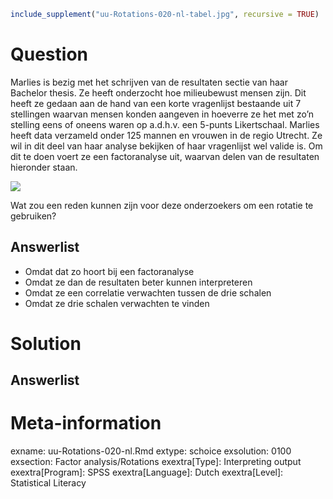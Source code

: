 ```r
include_supplement("uu-Rotations-020-nl-tabel.jpg", recursive = TRUE)
```



Question
========
  
Marlies is bezig met het schrijven van de resultaten sectie van haar Bachelor thesis. Ze heeft onderzocht hoe milieubewust mensen zijn. Dit heeft ze gedaan aan de hand van een korte vragenlijst bestaande uit 7 stellingen waarvan mensen konden aangeven in hoeverre ze het met zo’n stelling eens of oneens waren op a.d.h.v. een 5-punts Likertschaal.  Marlies heeft data verzameld onder 125 mannen en vrouwen in de regio Utrecht. Ze wil in dit deel van haar analyse bekijken of haar vragenlijst wel valide is. Om dit te doen voert ze een factoranalyse uit, waarvan delen van de resultaten hieronder staan.   
  


![](uu-Rotations-020-nl-tabel.jpg)
  
Wat zou een reden kunnen zijn voor deze onderzoekers om een rotatie te gebruiken?  
  
Answerlist
----------
* Omdat dat zo hoort bij een factoranalyse
* Omdat ze dan de resultaten beter kunnen interpreteren 
* Omdat ze een correlatie verwachten tussen de drie schalen
* Omdat ze drie schalen verwachten te vinden

Solution
========


Answerlist
----------


Meta-information
================
exname: uu-Rotations-020-nl.Rmd
extype: schoice
exsolution: 0100
exsection: Factor analysis/Rotations
exextra[Type]: Interpreting output
exextra[Program]: SPSS
exextra[Language]: Dutch
exextra[Level]: Statistical Literacy
